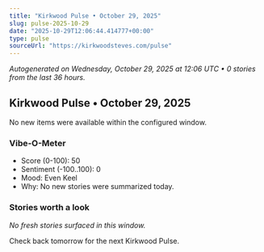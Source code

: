 ```yaml
---
title: "Kirkwood Pulse • October 29, 2025"
slug: pulse-2025-10-29
date: "2025-10-29T12:06:44.414777+00:00"
type: pulse
sourceUrl: "https://kirkwoodsteves.com/pulse"
---
```


_Autogenerated on Wednesday, October 29, 2025 at 12:06 UTC • 0 stories from the last 36 hours._

## Kirkwood Pulse • October 29, 2025

No new items were available within the configured window.

### Vibe-O-Meter

- Score (0-100): 50
- Sentiment (-100..100): 0
- Mood: Even Keel
- Why: No new stories were summarized today.

### Stories worth a look

_No fresh stories surfaced in this window._

Check back tomorrow for the next Kirkwood Pulse.
